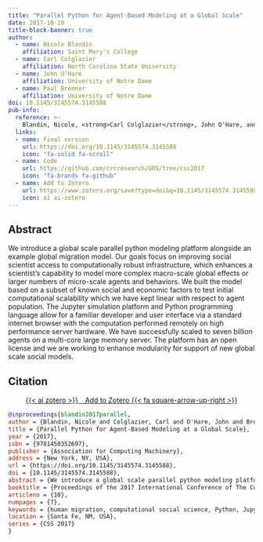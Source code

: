 ```yaml
---
title: "Parallel Python for Agent-Based Modeling at a Global Scale"
date: 2017-10-19
title-block-banner: true
author:
  - name: Nicole Blandin
    affiliation: Saint Mary's College
  - name: Carl Colglazier
    affiliation: North Carolina State University
  - name: John O’Hare
    affiliation: University of Notre Dame
  - name: Paul Brenner
    affiliation: University of Notre Dame
doi: 10.1145/3145574.3145588
pub-info:
  reference: >-
    Blandin, Nicole, <strong>Carl Colglazier</strong>, John O'Hare, and Paul Brenner. "Parallel python for agent-based modeling at a global scale." In <em>Proceedings of the 2017 International Conference of The Computational Social Science Society of the Americas</em>. Association for Computing Machinery, 2017.
  links:
  - name: Final version
    url: https://doi.org/10.1145/3145574.3145588
    icon: "fa-solid fa-scroll"
  - name: Code
    url: https://github.com/crcresearch/GOS/tree/css2017
    icon: "fa-brands fa-github"
  - name: Add to Zotero
    url: https://www.zotero.org/save?type=doi&q=10.1145/3145574.3145588
    icon: ai ai-zotero
---
```


## Abstract

We introduce a global scale parallel python modeling platform alongside an example global migration model. Our goals focus on improving social scientist access to computationally robust infrastructure, which enhances a scientist's capability to model more complex macro-scale global effects or larger numbers of micro-scale agents and behaviors. We built the model based on a subset of known social and economic factors to test initial computational scalability which we have kept linear with respect to agent population. The Jupyter simulation platform and Python programming language allow for a familiar developer and user interface via a standard internet browser with the computation performed remotely on high performance server hardware. We have successfully scaled to seven billion agents on a multi-core large memory server. The platform has an open license and we are working to enhance modularity for support of new global scale social models.

## Citation

<p class="buttons" style="text-align:center;">
<a class="btn btn-danger" target="_blank" href="https://www.zotero.org/save?type=doi&q=10.1145/3145574.3145588">{{< ai zotero >}}&emsp;Add to Zotero {{< fa square-arrow-up-right >}}</a>
</p>

```bibtex
@inproceedings{blandin2017parallel,
author = {Blandin, Nicole and Colglazier, Carl and O'Hare, John and Brenner, Paul},
title = {Parallel Python for Agent-Based Modeling at a Global Scale},
year = {2017},
isbn = {9781450352697},
publisher = {Association for Computing Machinery},
address = {New York, NY, USA},
url = {https://doi.org/10.1145/3145574.3145588},
doi = {10.1145/3145574.3145588},
abstract = {We introduce a global scale parallel python modeling platform alongside an example global migration model. Our goals focus on improving social scientist access to computationally robust infrastructure, which enhances a scientist's capability to model more complex macro-scale global effects or larger numbers of micro-scale agents and behaviors. We built the model based on a subset of known social and economic factors to test initial computational scalability which we have kept linear with respect to agent population. The Jupyter simulation platform and Python programming language allow for a familiar developer and user interface via a standard internet browser with the computation performed remotely on high performance server hardware. We have successfully scaled to seven billion agents on a multi-core large memory server. The platform has an open license and we are working to enhance modularity for support of new global scale social models.},
booktitle = {Proceedings of the 2017 International Conference of The Computational Social Science Society of the Americas},
articleno = {10},
numpages = {7},
keywords = {human migration, computational social science, Python, Jupyter, parallel computing, agent-based modelling, global open simulator},
location = {Santa Fe, NM, USA},
series = {CSS 2017}
}

```